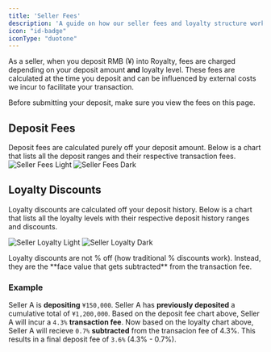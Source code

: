 ```yaml
---
title: 'Seller Fees'
description: 'A guide on how our seller fees and loyalty structure works'
icon: "id-badge"
iconType: "duotone"
---
```


As a seller, when you deposit RMB (¥) into Royalty, fees are charged depending on your deposit amount **and** loyalty level. These fees are calculated at the time you deposit and can be influenced by external costs we incur to facilitate your transaction.

<Warning>
Before submitting your deposit, make sure you view the fees on this page.
</Warning>

## Deposit Fees

Deposit fees are calculated purely off your deposit amount. Below is a chart that lists all the deposit ranges and their respective transaction fees.
<img
  className="block dark:hidden rounded-md"
  src="/images/sellerfees-light.png"
  alt="Seller Fees Light"
/>
<img
  className="hidden dark:block"
  src="/images/sellerfees-dark.png"
  alt="Seller Fees Dark"
/>

## Loyalty Discounts

Loyalty discounts are calculated off your deposit history. Below is a chart that lists all the loyalty levels with their respective deposit history ranges and discounts.

<img
  className="block dark:hidden rounded-md"
  src="/images/sellerloyalty-light.png"
  alt="Seller Loyalty Light"
/>
<img
  className="hidden dark:block"
  src="/images/sellerloyalty-dark.png"
  alt="Seller Loyalty Dark"
/>

<Warning>
Loyalty discounts are not % off (how traditional % discounts work). Instead, they are the **face value that gets subtracted** from the transaction fee.
</Warning>

### Example

Seller A is **depositing** `¥150,000`. Seller A has **previously deposited** a cumulative total of `¥1,200,000`. Based on the deposit fee chart above, Seller A will incur a `4.3%` **transaction fee**. Now based on the loyalty chart above, Seller A will recieve `0.7%` **subtracted** from the transacion fee of 4.3%. This results in a final deposit fee of `3.6%` (4.3% - 0.7%).